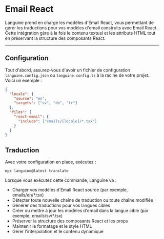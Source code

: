 # Email React

Languine prend en charge les modèles d'Email React, vous permettant de gérer les traductions pour vos modèles d'email construits avec Email React. Cette intégration gère à la fois le contenu textuel et les attributs HTML tout en préservant la structure des composants React.

---

## Configuration

Tout d'abord, assurez-vous d'avoir un fichier de configuration `languine.config.json` ou `languine.config.ts` à la racine de votre projet. Voici un exemple :

```json
{
  "locale": {
    "source": "en",
    "targets": ["sv", "de", "fr"]
  },
  "files": {
    "react-email": {
      "include": ["emails/[locale]/*.tsx"]
    }
  }
}
```

## Traduction

Avec votre configuration en place, exécutez :

```bash
npx languine@latest translate
```

Lorsque vous exécutez cette commande, Languine va :

- Charger vos modèles d'Email React source (par exemple, emails/en/*.tsx)
- Détecter toute nouvelle chaîne de traduction ou toute chaîne modifiée
- Générer des traductions pour vos langues cibles
- Créer ou mettre à jour les modèles d'email dans la langue cible (par exemple, emails/sv/*.tsx)
- Préserver la structure des composants React et les props
- Maintenir le formatage et le style HTML
- Gérer l'interpolation et le contenu dynamique
